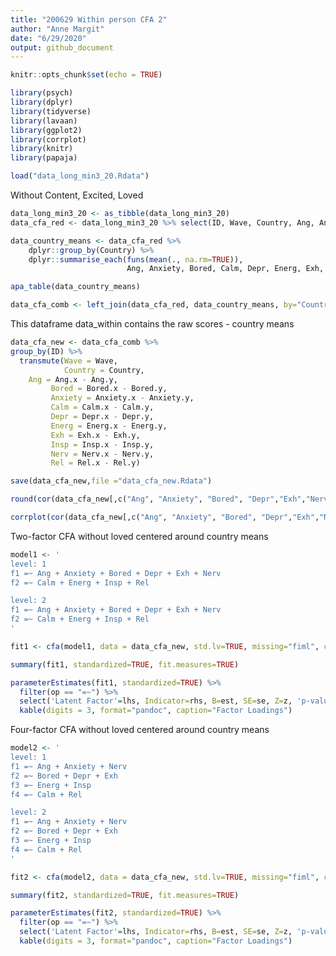 ```yaml
---
title: "200629 Within person CFA 2"
author: "Anne Margit"
date: "6/29/2020"
output: github_document
---
```


```r
knitr::opts_chunk$set(echo = TRUE)
```

```r
library(psych)
library(dplyr)
library(tidyverse)
library(lavaan)  
library(ggplot2)
library(corrplot)
library(knitr)
library(papaja)
```

```r
load("data_long_min3_20.Rdata")
```

Without Content, Excited, Loved
```r
data_long_min3_20 <- as_tibble(data_long_min3_20)
data_cfa_red <- data_long_min3_20 %>% select(ID, Wave, Country, Ang, Anxiety, Bored, Calm, Depr, Energ, Exh, Insp, Nerv, Rel)
```

```r
data_country_means <- data_cfa_red %>%
    dplyr::group_by(Country) %>%
    dplyr::summarise_each(funs(mean(., na.rm=TRUE)), 
                          Ang, Anxiety, Bored, Calm, Depr, Energ, Exh, Insp, Nerv, Rel)
```

```r
apa_table(data_country_means)
```

```r
data_cfa_comb <- left_join(data_cfa_red, data_country_means, by="Country")
```

This dataframe data_within contains the raw scores - country means

```r
data_cfa_new <- data_cfa_comb %>%
group_by(ID) %>%
  transmute(Wave = Wave,
            Country = Country,
    Ang = Ang.x - Ang.y,
         Bored = Bored.x - Bored.y,
         Anxiety = Anxiety.x - Anxiety.y,
         Calm = Calm.x - Calm.y,
         Depr = Depr.x - Depr.y,
         Energ = Energ.x - Energ.y,
         Exh = Exh.x - Exh.y,
         Insp = Insp.x - Insp.y,
         Nerv = Nerv.x - Nerv.y,
         Rel = Rel.x - Rel.y)
```

```r
save(data_cfa_new,file ="data_cfa_new.Rdata")
```

```r
round(cor(data_cfa_new[,c("Ang", "Anxiety", "Bored", "Depr","Exh","Nerv","Calm","Energ", "Insp","Rel")],use= "pairwise.complete.obs"),2)
```

```r
corrplot(cor(data_cfa_new[,c("Ang", "Anxiety", "Bored", "Depr","Exh","Nerv","Calm","Energ", "Insp","Rel")], use="pairwise.complete.obs"), order = "original", tl.col='black', tl.cex=.75)
```

Two-factor CFA without loved centered around country means

```r
model1 <- '
level: 1
f1 =~ Ang + Anxiety + Bored + Depr + Exh + Nerv 
f2 =~ Calm + Energ + Insp + Rel 

level: 2
f1 =~ Ang + Anxiety + Bored + Depr + Exh + Nerv 
f2 =~ Calm + Energ + Insp + Rel 
'
```

```r
fit1 <- cfa(model1, data = data_cfa_new, std.lv=TRUE, missing="fiml", cluster = "ID")
```

```r
summary(fit1, standardized=TRUE, fit.measures=TRUE)
```
```r
parameterEstimates(fit1, standardized=TRUE) %>% 
  filter(op == "=~") %>% 
  select('Latent Factor'=lhs, Indicator=rhs, B=est, SE=se, Z=z, 'p-value'=pvalue, Beta=std.all) %>% 
  kable(digits = 3, format="pandoc", caption="Factor Loadings")
```

Four-factor CFA without loved centered around country means

```r
model2 <- '
level: 1
f1 =~ Ang + Anxiety + Nerv 
f2 =~ Bored + Depr + Exh
f3 =~ Energ + Insp
f4 =~ Calm + Rel

level: 2
f1 =~ Ang + Anxiety + Nerv 
f2 =~ Bored + Depr + Exh
f3 =~ Energ + Insp
f4 =~ Calm + Rel
'
```

```r
fit2 <- cfa(model2, data = data_cfa_new, std.lv=TRUE, missing="fiml", cluster = "ID")
```

```r
summary(fit2, standardized=TRUE, fit.measures=TRUE)
```

```r
parameterEstimates(fit2, standardized=TRUE) %>% 
  filter(op == "=~") %>% 
  select('Latent Factor'=lhs, Indicator=rhs, B=est, SE=se, Z=z, 'p-value'=pvalue, Beta=std.all) %>% 
  kable(digits = 3, format="pandoc", caption="Factor Loadings")
```
